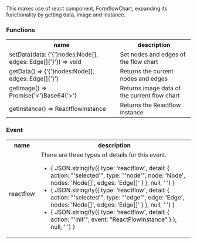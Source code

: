 
<Meta of={FormDiagramStories} />

This makes use of react component, FormflowChart, expanding its functionality by getting data, image and instance.

<Canvas of={FormDiagramStories.Primary} />

### Functions
<table>
  <tr>
    <th>name</th> <th>description</th>
  </tr>
  <tr>
    <td>setData(data: {'{'}nodes:Node[], edges: Edge[]{'}'}) => void</td> 
    <td>Set nodes and edges of the flow chart</td> 
  </tr>
  <tr>
    <td>getData() => {'{'}nodes:Node[], edges: Edge[]{'}'} </td> 
    <td>Returns the current nodes and edges</td> 
  </tr>
  <tr>
    <td>getImage() => Promise{'<'}Base64{'>'}</td> 
    <td>Returns image data of the current flow chart</td> 
  </tr>
  <tr>
    <td>getInstance() => ReactflowInstance</td> 
    <td>Returns the Reactflow instance</td> 
  </tr>
</table>

### Event
<table>
  <tr>
    <th>name</th> <th>description</th>
  </tr>
  <tr>
    <td>reactflow</td> 
    <td>
      There are three types of details for this event.
      <ul>
        <li>{
          JSON.stringify({
            type: 'reactflow',
            detail: {
              action: "'selected'", 
              type: "'node'",
              node: 'Node', 
              nodes: 'Node[]', 
              edges: 'Edge[]'
            }
          }, null, '  ')
        }</li>
        <li>{
          JSON.stringify({
            type: 'reactflow',
            detail: {
              action: "'selected'", 
              type: "'edge'",
              edge: 'Edge', 
              nodes: 'Node[]', 
              edges: 'Edge[]'
            }
          }, null, '  ')
        }</li>
        <li>{
          JSON.stringify({
            type: 'reactflow',
            detail: {
              action: "'init'", 
              event: "ReactFlowInstance"
            }
          }, null, '  ')
        }</li>
      </ul>
    </td> 
  </tr>
</table>